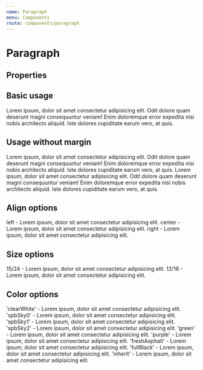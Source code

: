 ```yaml
---
name: Paragraph
menu: Components
route: components/paragraph
---
```



# Paragraph

## Properties

<Props of={Paragraph} />

## Basic usage

<Playground>
    <Paragraph>
        Lorem ipsum, dolor sit amet consectetur adipisicing elit. Odit dolore
        quam deserunt magni consequuntur veniam! Enim doloremque error expedita
        nisi nobis architecto aliquid. Iste dolores cupiditate earum vero, at
        quis.
    </Paragraph>
</Playground>

## Usage without margin

<Playground>
    <Paragraph hasMargin={false}>
        Lorem ipsum, dolor sit amet consectetur adipisicing elit. Odit dolore
        quam deserunt magni consequuntur veniam! Enim doloremque error expedita
        nisi nobis architecto aliquid. Iste dolores cupiditate earum vero, at
        quis.
    </Paragraph>
    <Paragraph hasMargin={false}>
        Lorem ipsum, dolor sit amet consectetur adipisicing elit. Odit dolore
        quam deserunt magni consequuntur veniam! Enim doloremque error expedita
        nisi nobis architecto aliquid. Iste dolores cupiditate earum vero, at
        quis.
    </Paragraph>
</Playground>

## Align options

<Playground>
    <Paragraph align='left'>
        left - Lorem ipsum, dolor sit amet consectetur adipisicing elit.
    </Paragraph>
    <Paragraph align='center'>
        center - Lorem ipsum, dolor sit amet consectetur adipisicing elit.
    </Paragraph>
    <Paragraph align='right'>
        right - Lorem ipsum, dolor sit amet consectetur adipisicing elit.
    </Paragraph>
</Playground>

## Size options

<Playground>
    <Paragraph>
        15/24 - Lorem ipsum, dolor sit amet consectetur adipisicing elit.
    </Paragraph>
    <Paragraph size={'small'}>
        12/16 - Lorem ipsum, dolor sit amet consectetur adipisicing elit.
    </Paragraph>
</Playground>

## Color options

<Playground>
    <DemoBackgroundWrapper>
        <Paragraph color='clearWhite'>
            'clearWhite' - Lorem ipsum, dolor sit amet consectetur adipisicing elit.
        </Paragraph>
        <Paragraph color='spbSky0'>
            'spbSky0' - Lorem ipsum, dolor sit amet consectetur adipisicing elit.
        </Paragraph>
        <Paragraph color='spbSky1'>
            'spbSky1' - Lorem ipsum, dolor sit amet consectetur adipisicing elit.
        </Paragraph>
        <Paragraph color='spbSky2'>
            'spbSky2' - Lorem ipsum, dolor sit amet consectetur adipisicing elit.
        </Paragraph>
    </DemoBackgroundWrapper>
    <Paragraph color='green'>
        'green' - Lorem ipsum, dolor sit amet consectetur adipisicing elit.
    </Paragraph>
    <Paragraph color='purple'>
        'purple' - Lorem ipsum, dolor sit amet consectetur adipisicing elit.
    </Paragraph>
    <Paragraph color='freshAsphalt'>
        'freshAsphalt' - Lorem ipsum, dolor sit amet consectetur adipisicing elit.
    </Paragraph>
    <Paragraph color='fullBlack'>
        'fullBlack' - Lorem ipsum, dolor sit amet consectetur adipisicing elit.
    </Paragraph>
    <Paragraph color='inherit'>
        'inherit' - Lorem ipsum, dolor sit amet consectetur adipisicing elit.
    </Paragraph>
</Playground>
